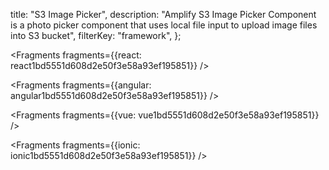   title: "S3 Image Picker",
  description: "Amplify S3 Image Picker Component is a photo picker component that uses local file input to upload image files into S3 bucket",
  filterKey: "framework",
};






<Fragments fragments={{react: react1bd5551d608d2e50f3e58a93ef195851}} />



<Fragments fragments={{angular: angular1bd5551d608d2e50f3e58a93ef195851}} />



<Fragments fragments={{vue: vue1bd5551d608d2e50f3e58a93ef195851}} />



<Fragments fragments={{ionic: ionic1bd5551d608d2e50f3e58a93ef195851}} />